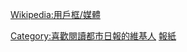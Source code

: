 {{Userbox
  |id=都市
  |id-c=Green
  |info=這個用户喜歡閱讀免費的《[[都市日報]]》。
  |info-s=9
  |info-c=white
  |border-c=green
}} <includeonly>[[Category:喜歡閱讀都市日報的維基人]]</includeonly><noinclude>{{Clear}}[[Wikipedia:用戶框/媒體]]
[[Category:媒體用戶框模板|報紙]]
</noinclude>